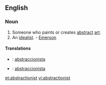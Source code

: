==English==

===Noun===
{{en-noun}}

# Someone who paints or creates [[abstract]] [[art]].
# An [[idealist]]. - [[Emerson]]

====Translations====
{{trans-top|someone who paints or creates abstract art}}
{{trans-mid}}
{{trans-bottom}}

{{trans-top|an idealist}}
{{trans-mid}}
{{trans-bottom}}

{{checktrans-top}}
* {{ttbc|Catalan}}: [[abstraccionista]]
* {{ttbc|Spanish}}: [[abstraccionista]]
{{checktrans-bottom}}

[[et:abstractionist]]
[[vi:abstractionist]]